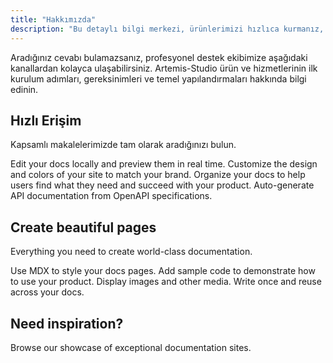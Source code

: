 ```yaml
---
title: "Hakkımızda"
description: "Bu detaylı bilgi merkezi, ürünlerimizi hızlıca kurmanız, gelişmiş özelliklerini yapılandırmanız ve projelerinizi verimli bir şekilde yönetmeniz için tasarlandı. Aradığınız her bilgi, en yüksek standartlarda hazırlanmış makalelerde yer almaktadır."
---
```


<Tip>
  Aradığınız cevabı bulamazsanız, profesyonel destek ekibimize aşağıdaki kanallardan kolayca ulaşabilirsiniz.
</Tip>

<Card title="Kurulum" icon="book" iconType="regular" horizontal href="/kurulum">
  Artemis-Studio ürün ve hizmetlerinin ilk kurulum adımları, gereksinimleri ve temel yapılandırmaları hakkında bilgi edinin.
</Card>

## Hızlı Erişim

Kapsamlı makalelerimizde tam olarak aradığınızı bulun.

<Columns cols={2}>
  <Card title="Edit locally" icon="pen-to-square" href="/development">
    Edit your docs locally and preview them in real time.
  </Card>
  <Card title="Customize your site" icon="palette" href="/essentials/settings">
    Customize the design and colors of your site to match your brand.
  </Card>
  <Card title="Set up navigation" icon="map" href="/essentials/navigation">
    Organize your docs to help users find what they need and succeed with your product.
  </Card>
  <Card title="API documentation" icon="terminal" href="/api-reference/introduction">
    Auto-generate API documentation from OpenAPI specifications.
  </Card>
</Columns>

## Create beautiful pages

Everything you need to create world-class documentation.

<Columns cols={2}>
  <Card title="Write with MDX" icon="pen-fancy" href="/essentials/markdown">
    Use MDX to style your docs pages.
  </Card>
  <Card title="Code samples" icon="code" href="/essentials/code">
    Add sample code to demonstrate how to use your product.
  </Card>
  <Card title="Images" icon="image" href="/essentials/images">
    Display images and other media.
  </Card>
  <Card title="Reusable snippets" icon="recycle" href="/essentials/reusable-snippets">
    Write once and reuse across your docs.
  </Card>
</Columns>

## Need inspiration?

<Card title="See complete examples" icon="stars" href="https://mintlify.com/customers">
  Browse our showcase of exceptional documentation sites.
</Card>